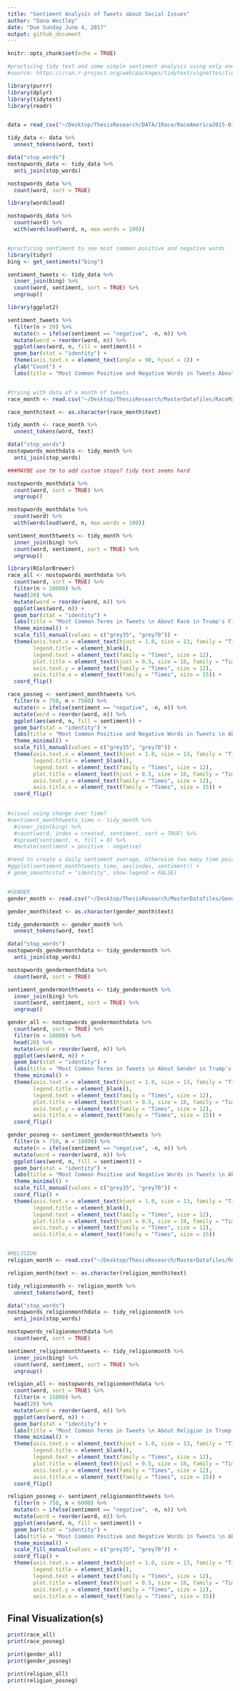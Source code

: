 ```yaml
---
title: "Sentiment Analysis of Tweets about Social Issues"
author: "Dana Westley"
date: "Due Sunday June 4, 2017"
output: github_document
---
```


```r
knitr::opts_chunk$set(echo = TRUE)

#practicing tidy text and some simple sentiment analysis using only one days worth of data 
#source: https://cran.r-project.org/web/packages/tidytext/vignettes/tidytext.html

library(purrr)
library(dplyr)
library(tidytext)
library(readr)


data = read_csv("~/Desktop/ThesisResearch/DATA/1Race/RaceAmerica2015-01-19.csv")

tidy_data <- data %>%
  unnest_tokens(word, text)

data("stop_words")
nostopwords_data <- tidy_data %>%
  anti_join(stop_words)

nostopwords_data %>% 
  count(word, sort = TRUE)

library(wordcloud)

nostopwords_data %>%
  count(word) %>%
  with(wordcloud(word, n, max.words = 100))


#practicing sentiment to see most common positive and negative words 
library(tidyr)
bing <- get_sentiments("bing")

sentiment_tweets <- tidy_data %>%
  inner_join(bing) %>%
  count(word, sentiment, sort = TRUE) %>%
  ungroup()

library(ggplot2)

sentiment_tweets %>%
  filter(n > 20) %>%
  mutate(n = ifelse(sentiment == "negative", -n, n)) %>%
  mutate(word = reorder(word, n)) %>%
  ggplot(aes(word, n, fill = sentiment)) +
  geom_bar(stat = "identity") +
  theme(axis.text.x = element_text(angle = 90, hjust = 1)) +
  ylab("Count") + 
  labs(title = "Most Common Positive and Negative Words in Tweets About Race from 1/19/17")


#trying with data of a month of tweets
race_month <- read.csv("~/Desktop/ThesisResearch/MasterDatafiles/RaceMaster.csv")

race_month$text <- as.character(race_month$text)

tidy_month <- race_month %>%
  unnest_tokens(word, text)

data("stop_words")
nostopwords_monthdata <- tidy_month %>%
  anti_join(stop_words)

###MAYBE use tm to add custom stops? tidy text seems hard

nostopwords_monthdata %>% 
  count(word, sort = TRUE) %>%
  ungroup()

nostopwords_monthdata %>%
  count(word) %>%
  with(wordcloud(word, n, max.words = 100))

sentiment_monthtweets <- tidy_month %>%
  inner_join(bing) %>%
  count(word, sentiment, sort = TRUE) %>%
  ungroup()

library(RColorBrewer)
race_all <- nostopwords_monthdata %>%
  count(word, sort = TRUE) %>%
  filter(n < 10000) %>%
  head(20) %>%
  mutate(word = reorder(word, n)) %>%
  ggplot(aes(word, n)) +
  geom_bar(stat = "identity") +
  labs(title = "Most Common Terms in Tweets \n About Race in Trump's First Month", x = "", y = "Mentions") + 
  theme_minimal() +
  scale_fill_manual(values = c("grey35", "grey70")) + 
  theme(axis.text.x = element_text(hjust = 1.0, size = 13, family = "Times"), 
        legend.title = element_blank(), 
        legend.text = element_text(family = "Times", size = 12), 
        plot.title = element_text(hjust = 0.5, size = 18, family = "Times"), 
        axis.text.y = element_text(family = "Times", size = 12), 
        axis.title.x = element_text(family = "Times", size = 15)) + 
  coord_flip()

race_posneg <- sentiment_monthtweets %>%
  filter(n > 750, n < 7500) %>%
  mutate(n = ifelse(sentiment == "negative", -n, n)) %>%
  mutate(word = reorder(word, n)) %>%
  ggplot(aes(word, n, fill = sentiment)) +
  geom_bar(stat = "identity") +
  labs(title = "Most Common Positive and Negative Words in Tweets \n About Race in Trump's First Month", x = "", y = "Mentions") + 
  theme_minimal() +
  scale_fill_manual(values = c("grey35", "grey70")) + 
  theme(axis.text.x = element_text(hjust = 1.0, size = 13, family = "Times"), 
        legend.title = element_blank(), 
        legend.text = element_text(family = "Times", size = 12), 
        plot.title = element_text(hjust = 0.5, size = 18, family = "Times"), 
        axis.text.y = element_text(family = "Times", size = 12), 
        axis.title.x = element_text(family = "Times", size = 15)) + 
  coord_flip()
  

#visual using change over time?
#sentiment_monthtweets_time <- tidy_month %>%
  #inner_join(bing) %>%
  #count(word, index = created, sentiment, sort = TRUE) %>%
  #spread(sentiment, n, fill = 0) %>%
  #mutate(sentiment = positive - negative)

#need to create a daily sentiment average, otherwise too many time points to plot. looks bad. 
#ggplot(sentiment_monthtweets_time, aes(index, sentiment)) +
# geom_smooth(stat = "identity", show.legend = FALSE)


#GENDER
gender_month <- read.csv("~/Desktop/ThesisResearch/MasterDatafiles/GenderMaster.csv")

gender_month$text <- as.character(gender_month$text)

tidy_gendermonth <- gender_month %>%
  unnest_tokens(word, text)

data("stop_words")
nostopwords_gendermonthdata <- tidy_gendermonth %>%
  anti_join(stop_words)

nostopwords_gendermonthdata %>% 
  count(word, sort = TRUE)

sentiment_gendermonthtweets <- tidy_gendermonth %>%
  inner_join(bing) %>%
  count(word, sentiment, sort = TRUE) %>%
  ungroup()

gender_all <- nostopwords_gendermonthdata %>%
  count(word, sort = TRUE) %>%
  filter(n < 10000) %>%
  head(20) %>%
  mutate(word = reorder(word, n)) %>%
  ggplot(aes(word, n)) +
  geom_bar(stat = "identity") +
  labs(title = "Most Common Terms in Tweets \n About Gender in Trump's First Month", x = "", y = "Mentions") + 
  theme_minimal() +
  theme(axis.text.x = element_text(hjust = 1.0, size = 13, family = "Times"), 
        legend.title = element_blank(), 
        legend.text = element_text(family = "Times", size = 12), 
        plot.title = element_text(hjust = 0.5, size = 18, family = "Times"), 
        axis.text.y = element_text(family = "Times", size = 12), 
        axis.title.x = element_text(family = "Times", size = 15)) + 
  coord_flip()

gender_posneg <- sentiment_gendermonthtweets %>%
  filter(n > 750, n < 10000) %>%
  mutate(n = ifelse(sentiment == "negative", -n, n)) %>%
  mutate(word = reorder(word, n)) %>%
  ggplot(aes(word, n, fill = sentiment)) +
  geom_bar(stat = "identity") +
  labs(title = "Most Common Positive and Negative Words in Tweets \n About Gender in Trump's First Month", x = "", y = "Mentions") + 
  theme_minimal() +
  scale_fill_manual(values = c("grey35", "grey70")) + 
  coord_flip() +
  theme(axis.text.x = element_text(hjust = 1.0, size = 13, family = "Times"), 
        legend.title = element_blank(), 
        legend.text = element_text(family = "Times", size = 12), 
        plot.title = element_text(hjust = 0.5, size = 18, family = "Times"), 
        axis.text.y = element_text(family = "Times", size = 12), 
        axis.title.x = element_text(family = "Times", size = 15))


#RELIGION
religion_month <- read.csv("~/Desktop/ThesisResearch/MasterDatafiles/ReligionMaster.csv")

religion_month$text <- as.character(religion_month$text)

tidy_religionmonth <- religion_month %>%
  unnest_tokens(word, text)

data("stop_words")
nostopwords_religionmonthdata <- tidy_religionmonth %>%
  anti_join(stop_words)

nostopwords_religionmonthdata %>% 
  count(word, sort = TRUE)

sentiment_religionmonthtweets <- tidy_religionmonth %>%
  inner_join(bing) %>%
  count(word, sentiment, sort = TRUE) %>%
  ungroup()

religion_all <- nostopwords_religionmonthdata %>%
  count(word, sort = TRUE) %>%
  filter(n < 15000) %>%
  head(20) %>%
  mutate(word = reorder(word, n)) %>%
  ggplot(aes(word, n)) +
  geom_bar(stat = "identity") +
  labs(title = "Most Common Terms in Tweets \n About Religion in Trump's First Month", x = "", y = "Mentions") + 
  theme_minimal() +
  theme(axis.text.x = element_text(hjust = 1.0, size = 13, family = "Times"), 
        legend.title = element_blank(), 
        legend.text = element_text(family = "Times", size = 12), 
        plot.title = element_text(hjust = 0.5, size = 18, family = "Times"), 
        axis.text.y = element_text(family = "Times", size = 12), 
        axis.title.x = element_text(family = "Times", size = 15)) + 
  coord_flip()

religion_posneg <- sentiment_religionmonthtweets %>%
  filter(n > 750, n < 6000) %>%
  mutate(n = ifelse(sentiment == "negative", -n, n)) %>%
  mutate(word = reorder(word, n)) %>%
  ggplot(aes(word, n, fill = sentiment)) +
  geom_bar(stat = "identity") +
  labs(title = "Most Common Positive and Negative Words in Tweets \n About Religion in Trump's First Month", x = "", y = "Mentions") + 
  theme_minimal() +
  scale_fill_manual(values = c("grey35", "grey70")) + 
  coord_flip() +
  theme(axis.text.x = element_text(hjust = 1.0, size = 13, family = "Times"), 
        legend.title = element_blank(), 
        legend.text = element_text(family = "Times", size = 12), 
        plot.title = element_text(hjust = 0.5, size = 18, family = "Times"), 
        axis.text.y = element_text(family = "Times", size = 12), 
        axis.title.x = element_text(family = "Times", size = 15))
```

## Final Visualization(s)

```r

print(race_all)
print(race_posneg)

print(gender_all)
print(gender_posneg)

print(religion_all)
print(religion_posneg)

```
